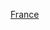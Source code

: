 {{Commonscat|1936 in France}}
{{Year in country category|1|9|3|6|法國|歐洲||}}

[[Category:1936年歐洲|France]]